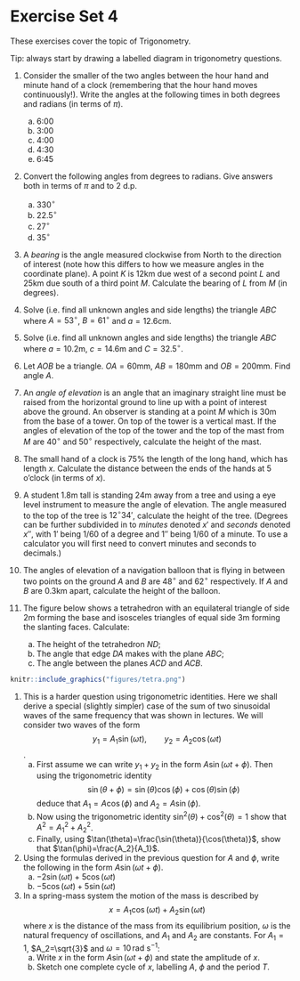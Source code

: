 # Exercise Set 4 {-}

These exercises cover the topic of Trigonometry.

Tip: always start by drawing a labelled diagram in trigonometry questions.

1. Consider the smaller of the two angles between the hour hand and minute hand of a clock (remembering that the hour hand moves continuously!). Write the angles at the following times in both degrees and radians (in terms of $\pi$). 
    a. 6:00
    a. 3:00
    a. 4:00
    a. 4:30
    a. 6:45

1. Convert the following angles from degrees to radians. Give answers both in terms of $\pi$ and to 2 d.p.
    a. $330^\circ$
    a. $22.5^\circ$
    a. $27^\circ$
    a. $35^\circ$

1. A *bearing* is the angle measured clockwise from North to the direction of interest (note how this differs to how we measure angles in the coordinate plane).
A point $K$ is 12km due west of a second point $L$ and 25km due south of a third point $M$. Calculate the bearing of $L$ from $M$ (in degrees).

1. Solve (i.e. find all unknown angles and side lengths) the triangle $ABC$ where $A = 53^\circ$, $B = 61^\circ$ and $a = 12.6$cm.

1. Solve (i.e. find all unknown angles and side lengths) the triangle $ABC$ where $a=10.2$m, $c=14.6$m and $C = 32.5^\circ$.

1. Let $AOB$ be a triangle. $OA = 60$mm, $AB = 180$mm and $OB = 200$mm. Find angle $A$.

1. An *angle of elevation* is an angle that an imaginary straight line must be raised from the horizontal ground to line up with a point of interest above the ground.
An observer is standing at a point $M$ which is $30$m from the base of a tower. On top of the tower is a vertical mast. If the angles of elevation of the top of the tower and the top of the mast from $M$ are $40^\circ$ and $50^\circ$ respectively, calculate the height of the mast.

1. The small hand of a clock is 75% the length of the long hand, which has length $x$. Calculate the distance between the ends of the hands at 5 o'clock (in terms of $x$).

1. A student $1.8$m tall is standing $24$m away from a tree and using a eye level instrument to measure the angle of elevation. The angle measured to the top of the tree is $12^\circ 34'$, calculate the height of the tree. (Degrees can be further subdivided in to *minutes* denoted $x'$ and *seconds* denoted $x''$, with $1'$ being $1/60$ of a degree and $1''$ being $1/60$ of a minute. To use a calculator you will first need to convert minutes and seconds to decimals.)

1.  The angles of elevation of a navigation balloon that is flying in between two points on the ground $A$ and $B$ are $48^\circ$ and $62^\circ$ respectively. If $A$ and $B$ are $0.3$km apart, calculate the height of the balloon.

1.  The figure below shows a tetrahedron with an equilateral triangle of side 2m forming the base and isosceles triangles of equal side 3m forming the slanting 
faces. Calculate:

    a. The height of the tetrahedron $ND$;
    b. The angle that edge $DA$ makes with the plane $ABC$;
    c. The angle between the planes $ACD$ and $ACB$.

```r
knitr::include_graphics("figures/tetra.png")
```

1. This is a harder question using trigonometric identities. Here we shall derive a special (slightly simpler) case of the sum of two sinusoidal waves of the same frequency that was shown in lectures. We will consider two waves of the form
$$y_1=A_1\sin(\omega t),\qquad y_2=A_2\cos(\omega t)$$.
    a. First assume we can write $y_1+y_2$ in the form $A\sin(\omega t+\phi)$. Then using the trigonometric identity
    $$\sin(\theta+\phi)=\sin(\theta)\cos(\phi)+\cos(\theta)\sin(\phi)$$
    deduce that $A_1=A\cos(\phi)$ and $A_2=A\sin(\phi)$.
    a. Now using the trigonometric identity $\sin^2(\theta)+\cos^2(\theta)=1$ show that $A^2=A_1^2+A_2^2$.
    a. Finally, using $\tan(\theta)=\frac{\sin(\theta)}{\cos(\theta)}$, show that $\tan(\phi)=\frac{A_2}{A_1}$.

1. Using the formulas derived in the previous question for $A$ and $\phi$, write the following in the form $A\sin(\omega t + \phi)$.
    a. $-2\sin(\omega t) + 5\cos(\omega t)$
    a. $-5\cos(\omega t) + 5 \sin(\omega t)$

1. In a spring-mass system the motion of the mass is described by
$$x=A_1\cos(\omega t)+A_2\sin(\omega t)$$
where $x$ is the distance of the mass from its equilibrium position, $\omega$ is the natural frequency of oscillations, and $A_1$ and $A_2$ are constants. For $A_1=1$, $A_2=\sqrt{3}$ and $\omega=10\,\text{rad s}^{-1}$:
    a. Write $x$ in the form $A\sin(\omega t+\phi)$ and state the amplitude of $x$.
    a. Sketch one complete cycle of $x$, labelling $A$, $\phi$ and the period $T$.
